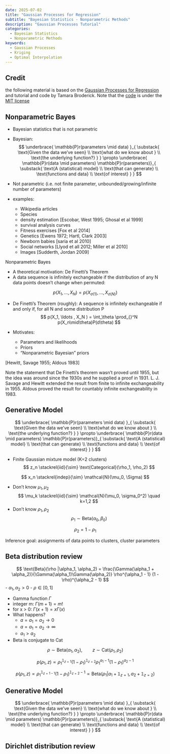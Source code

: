 ```yaml
---
date: 2025-07-02
title: "Gaussian Processes for Regression"
subtitle: "Bayesian Statistics - Nonparametric Methods"
description: "Gaussian Processes Tutorial"
categories:
  - Bayesian Statistics
  - Nonparametric Methods
keywords:
  - Gaussian Processes
  - Kriging
  - Optimal Interpolation
---
```


::: {.callout-note}
## Credit
the following material is based on the [Gaussian Processes for Regression](https://tamarabroderick.com/tutorial_2024_cps-fr.html) and tutorial and code by Tamara Broderick. [](https://tamarabroderick.com/tutorial_2025_asa_cirs_webinar.html) Note that the [code](https://github.com/tbroderick/gps_tutorial/blob/2025asa_cirs/demos.ipynb) is under the [MIT license]()

:::

## Nonparametric Bayes

- Bayesian statistics that is not parametric
- Bayesian:
$$ 
\underbrace{
  \mathbb{P}r(parameters \mid data) }_{
    \substack{
      \text{Given the data we’ve seen} \\ 
      \text{what do we know about } \\ 
      \text{the underlying function?} 
    }
  }
\propto 
\underbrace{
  \mathbb{P}r(data \mid parameters) 
  \mathbb{P}r(parameters)}_{  
    \substack{
      \text{A (statistical) model} \\
      \text{that can generate} \\
      \text{functions and data} \\
      \text{of interest}
    }
  }
$$

- Not parametric (i.e. not finite parameter, unbounded/growing/infinite number of parameters)

- examples:
  - Wikipedia articles 
  - Species 
  - density estimation [Escobar, West 1995; Ghosal et al 1999]
  - survival analysis curves
  - Fitness exercises [Fox  et al 2014]
  - Genetics [Ewens 1972; Hartl, Clark 2003]
  - Newborn babies [saria et al 2010]
  - Social networks [Llyod et all 2012; Miller et al 2010]
  - Images [Sudderth, Jordan 2009]


Nonparametric Bayes 

- A theoretical motivation: De Finetti’s Theorem
- A data sequence is infinitely exchangeable if the distribution of any N data points doesn’t change when permuted:

$$
p(X_1, \ldots , X_N ) = p(X_{\sigma(1)} , \ldots , X_{\sigma(N)} )
$$

- De Finetti’s Theorem (roughly): A sequence is infinitely exchangeable if and only if, for all N and some distribution P
$$
p(X_1, \ldots , X_N ) = \int_\theta \prod_{}^N p(X_n\mid\theta)P(d\theta)
$$

- Motivates:
  -  Parameters and likelihoods
  -  Priors
  -  "Nonparametric Bayesian" priors

[Hewitt, Savage 1955; Aldous 1983]

Note the statement that De Finetti's theorem wasn't proved until 1955, but the idea was around since the 1930s and he supplied a proof in 1931.
L. J. Savage  and Hewitt extended the result from finite to infinite exchangeability in 1955. Aldous proved the result for countably infinite exchangeability in 1983.

## Generative Model

$$ 
\underbrace{
  \mathbb{P}r(parameters \mid data) }_{
    \substack{
      \text{Given the data we’ve seen} \\ 
      \text{what do we know about } \\ 
      \text{the underlying function?} 
    }
  }
\propto 
\underbrace{
  \mathbb{P}r(data \mid parameters) 
  \mathbb{P}r(parameters)}_{  
    \substack{
      \text{A (statistical) model} \\
      \text{that can generate} \\
      \text{functions and data} \\
      \text{of interest}
    }
  }
$$

- Finite Gaussian mixture model (K=2 clusters)
$$
z_n \stackrel{iid}{\sim} \text{Categorical}(\rho_1, \rho_2)
$$

$$
x_n \stackrel{indep}{\sim} \mathcal{N}(\mu_0, \Sigma)
$$

-  Don’t know $\mu_1 , \mu_2$
$$
\mu_k \stackrel{iid}{\sim} \mathcal{N}(\mu_0, \sigma_0^2) \quad k=1,2
$$
-  Don’t know $\rho_1 , \rho_2$
$$
\rho_1 \sim \text{Beta}(\alpha_0, \beta_0) 
$$

$$
\rho_2 = 1 - \rho_1
$$

Inference goal: assignments of data points to clusters, cluster parameters

## Beta distribution review

\index{distribution!Beta}
$$
\text{Beta}(\rho |\alpha_1, \alpha_2) = \frac{\Gamma(\alpha_1 + \alpha_2)}{\Gamma(\alpha_1)\Gamma(\alpha_2)} \rho^{\alpha_1 - 1} (1 - \rho)^{\alpha_2 - 1} 
$$
-  $\alpha_1, \alpha_2 > 0$
-  $\rho \in [0,1]$

-  Gamma function $\Gamma$
  - integer m: $\Gamma(m+1) = m!$
  - for x > 0: $\Gamma(x+1) = x\Gamma(x)$
  - What happens?
    - $a = a_1 = a_2 \to 0$
    - $a = a_1 = a_2 \to \infty$
    - $a_1 > a_2$
- Beta is conjugate to Cat

$$
\rho \sim \text{Beta}(\alpha_1, \alpha_2),\qquad z \sim \text{Cat}(\rho_1, \rho_2)
$$

$$
p(\rho_1 , z) \propto \rho_1^{\mathbb{1}_{z=1}} (1 - \rho_1 )^{\mathbb{1}_{z=2}} \rho_1^{a_1 -1} (1 - \rho_1 )^{a_2 -1}
$$


$$
p(\rho_1 , z) \propto \rho_1^{\mathbb{1}_{z=1-1}} (1 - \rho_1 )^{\mathbb{1}_{z=2}-1} \propto \text{Beta}(\rho_1 | a_1 + \mathbb{1}_{z=1}, a_2 + \mathbb{1}_{z=2})
$$

## Generative Model

$$ 
\underbrace{
  \mathbb{P}r(parameters \mid data) }_{
    \substack{
      \text{Given the data we’ve seen} \\ 
      \text{what do we know about } \\ 
      \text{the underlying function?} 
    }
  }
\propto 
\underbrace{
  \mathbb{P}r(data \mid parameters) 
  \mathbb{P}r(parameters)}_{  
    \substack{
      \text{A (statistical) model} \\
      \text{that can generate} \\
      \text{functions and data} \\
      \text{of interest}
    }
  }
$$

## Dirichlet distribution review
